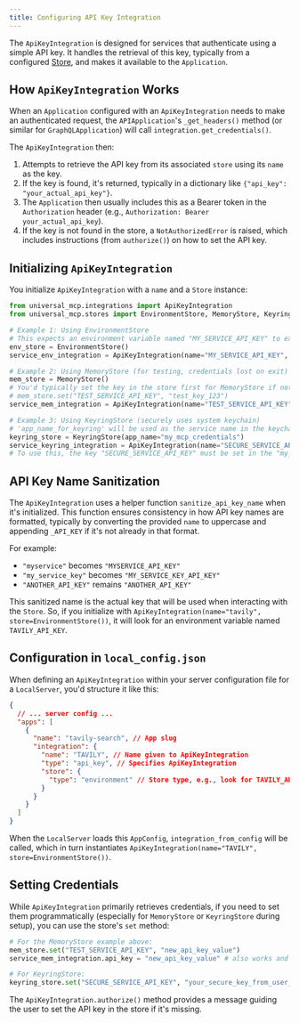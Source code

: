 ```yaml
---
title: Configuring API Key Integration
---
```


The `ApiKeyIntegration` is designed for services that authenticate using a simple API key. It handles the retrieval of this key, typically from a configured [Store](/guides/integrations-credentials/secure-credential-storage), and makes it available to the `Application`.

## How `ApiKeyIntegration` Works

When an `Application` configured with an `ApiKeyIntegration` needs to make an authenticated request, the `APIApplication`'s `_get_headers()` method (or similar for `GraphQLApplication`) will call `integration.get_credentials()`.

The `ApiKeyIntegration` then:
1.  Attempts to retrieve the API key from its associated `store` using its `name` as the key.
2.  If the key is found, it's returned, typically in a dictionary like `{"api_key": "your_actual_api_key"}`.
3.  The `Application` then usually includes this as a Bearer token in the `Authorization` header (e.g., `Authorization: Bearer your_actual_api_key`).
4.  If the key is not found in the store, a `NotAuthorizedError` is raised, which includes instructions (from `authorize()`) on how to set the API key.

## Initializing `ApiKeyIntegration`

You initialize `ApiKeyIntegration` with a `name` and a `Store` instance:

```python
from universal_mcp.integrations import ApiKeyIntegration
from universal_mcp.stores import EnvironmentStore, MemoryStore, KeyringStore

# Example 1: Using EnvironmentStore
# This expects an environment variable named "MY_SERVICE_API_KEY" to exist.
env_store = EnvironmentStore()
service_env_integration = ApiKeyIntegration(name="MY_SERVICE_API_KEY", store=env_store)

# Example 2: Using MemoryStore (for testing, credentials lost on exit)
mem_store = MemoryStore()
# You'd typically set the key in the store first for MemoryStore if not prompting:
# mem_store.set("TEST_SERVICE_API_KEY", "test_key_123")
service_mem_integration = ApiKeyIntegration(name="TEST_SERVICE_API_KEY", store=mem_store)

# Example 3: Using KeyringStore (securely uses system keychain)
# 'app_name_for_keyring' will be used as the service name in the keychain.
keyring_store = KeyringStore(app_name="my_mcp_credentials")
service_keyring_integration = ApiKeyIntegration(name="SECURE_SERVICE_API_KEY", store=keyring_store)
# To use this, the key "SECURE_SERVICE_API_KEY" must be set in the "my_mcp_credentials" service in your keychain.
```

## API Key Name Sanitization

The `ApiKeyIntegration` uses a helper function `sanitize_api_key_name` when it's initialized. This function ensures consistency in how API key names are formatted, typically by converting the provided `name` to uppercase and appending `_API_KEY` if it's not already in that format.

For example:
*   `"myservice"` becomes `"MYSERVICE_API_KEY"`
*   `"my_service_key"` becomes `"MY_SERVICE_KEY_API_KEY"`
*   `"ANOTHER_API_KEY"` remains `"ANOTHER_API_KEY"`

This sanitized name is the actual key that will be used when interacting with the `Store`. So, if you initialize with `ApiKeyIntegration(name="tavily", store=EnvironmentStore())`, it will look for an environment variable named `TAVILY_API_KEY`.

## Configuration in `local_config.json`

When defining an `ApiKeyIntegration` within your server configuration file for a `LocalServer`, you'd structure it like this:

```json
{
  // ... server config ...
  "apps": [
    {
      "name": "tavily-search", // App slug
      "integration": {
        "name": "TAVILY", // Name given to ApiKeyIntegration
        "type": "api_key", // Specifies ApiKeyIntegration
        "store": {
          "type": "environment" // Store type, e.g., look for TAVILY_API_KEY env var
        }
      }
    }
  ]
}
```
When the `LocalServer` loads this `AppConfig`, `integration_from_config` will be called, which in turn instantiates `ApiKeyIntegration(name="TAVILY", store=EnvironmentStore())`.

## Setting Credentials

While `ApiKeyIntegration` primarily retrieves credentials, if you need to set them programmatically (especially for `MemoryStore` or `KeyringStore` during setup), you can use the store's `set` method:

```python
# For the MemoryStore example above:
mem_store.set("TEST_SERVICE_API_KEY", "new_api_key_value")
service_mem_integration.api_key = "new_api_key_value" # also works and uses the store

# For KeyringStore:
keyring_store.set("SECURE_SERVICE_API_KEY", "your_secure_key_from_user_input")
```
The `ApiKeyIntegration.authorize()` method provides a message guiding the user to set the API key in the store if it's missing.